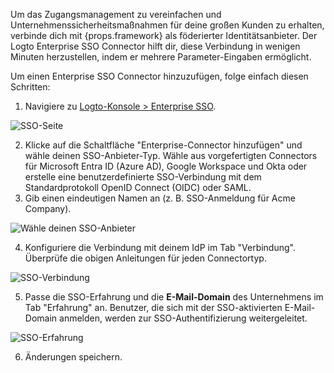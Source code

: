 
Um das Zugangsmanagement zu vereinfachen und Unternehmenssicherheitsmaßnahmen für deine großen Kunden zu erhalten, verbinde dich mit {props.framework} als föderierter Identitätsanbieter. Der Logto Enterprise SSO Connector hilft dir, diese Verbindung in wenigen Minuten herzustellen, indem er mehrere Parameter-Eingaben ermöglicht.

Um einen Enterprise SSO Connector hinzuzufügen, folge einfach diesen Schritten:

1. Navigiere zu [Logto-Konsole > Enterprise SSO](https://cloud.logto.io/to/enterprise-sso).

<img src={ssoPageImage} alt="SSO-Seite" />

2. Klicke auf die Schaltfläche "Enterprise-Connector hinzufügen" und wähle deinen SSO-Anbieter-Typ. Wähle aus vorgefertigten Connectors für Microsoft Entra ID (Azure AD), Google Workspace und Okta oder erstelle eine benutzerdefinierte SSO-Verbindung mit dem Standardprotokoll OpenID Connect (OIDC) oder SAML.
3. Gib einen eindeutigen Namen an (z. B. SSO-Anmeldung für Acme Company).

<img src={selectYourSsoProviderImage} alt="Wähle deinen SSO-Anbieter" />

4. Konfiguriere die Verbindung mit deinem IdP im Tab "Verbindung". Überprüfe die obigen Anleitungen für jeden Connectortyp.

<img src={ssoConnectionImage} alt="SSO-Verbindung" />

5. Passe die SSO-Erfahrung und die **E-Mail-Domain** des Unternehmens im Tab "Erfahrung" an. Benutzer, die sich mit der SSO-aktivierten E-Mail-Domain anmelden, werden zur SSO-Authentifizierung weitergeleitet.

<img src={ssoExperienceImage} alt="SSO-Erfahrung" />

6. Änderungen speichern.
